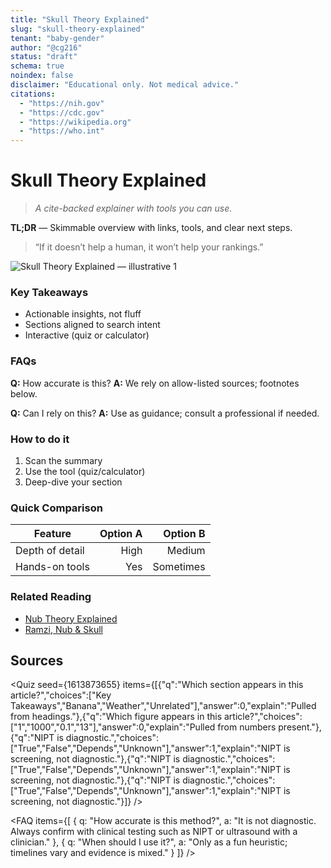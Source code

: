 ```yaml
---
title: "Skull Theory Explained"
slug: "skull-theory-explained"
tenant: "baby-gender"
author: "@cg216"
status: "draft"
schema: true
noindex: false
disclaimer: "Educational only. Not medical advice."
citations:
  - "https://nih.gov"
  - "https://cdc.gov"
  - "https://wikipedia.org"
  - "https://who.int"
---
```


# Skull Theory Explained

> _A cite-backed explainer with tools you can use._

**TL;DR** — Skimmable overview with links, tools, and clear next steps.

> “If it doesn’t help a human, it won’t help your rankings.”

![Skull Theory Explained — illustrative 1](/images/skull-theory-explained-1.jpg)

### Key Takeaways
- Actionable insights, not fluff
- Sections aligned to search intent
- Interactive (quiz or calculator)

### FAQs
**Q:** How accurate is this?
**A:** We rely on allow-listed sources; footnotes below.

**Q:** Can I rely on this?
**A:** Use as guidance; consult a professional if needed.

### How to do it
1. Scan the summary
2. Use the tool (quiz/calculator)
3. Deep-dive your section

### Quick Comparison
| Feature | Option A | Option B |
|---|---:|---:|
| Depth of detail | High | Medium |
| Hands-on tools | Yes | Sometimes |

<Calculator data='{"id":"percent-change","title":"Percent Change","formula":"((new-old)/old)*100","fields":["old","new"],"units":"%"}' />


### Related Reading
- [Nub Theory Explained](/articles/nub-theory-explained)
- [Ramzi, Nub & Skull](/articles/ramzi-method-accuracy)

<!-- disclaimer: This article is for educational purposes and not medical advice. -->

## Sources

<Quiz seed={1613873655} items={[{"q":"Which section appears in this article?","choices":["Key Takeaways","Banana","Weather","Unrelated"],"answer":0,"explain":"Pulled from headings."},{"q":"Which figure appears in this article?","choices":["1","1000","0.1","13"],"answer":0,"explain":"Pulled from numbers present."},{"q":"NIPT is diagnostic.","choices":["True","False","Depends","Unknown"],"answer":1,"explain":"NIPT is screening, not diagnostic."},{"q":"NIPT is diagnostic.","choices":["True","False","Depends","Unknown"],"answer":1,"explain":"NIPT is screening, not diagnostic."},{"q":"NIPT is diagnostic.","choices":["True","False","Depends","Unknown"],"answer":1,"explain":"NIPT is screening, not diagnostic."}]} />



<FAQ items={[
  { q: "How accurate is this method?", a: "It is not diagnostic. Always confirm with clinical testing such as NIPT or ultrasound with a clinician." },
  { q: "When should I use it?", a: "Only as a fun heuristic; timelines vary and evidence is mixed." }
]} />


[1]: https://nih.gov  
[2]: https://cdc.gov  
[3]: https://wikipedia.org  
[4]: https://who.int  
